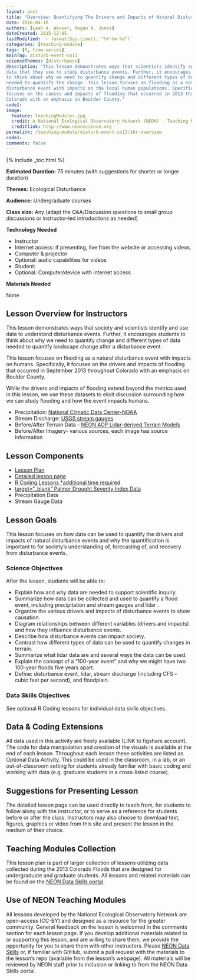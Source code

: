 ```yaml
---
layout: post
title: "Overview: Quantifying The Drivers and Impacts of Natural Disturbance Events – The 2013 Colorado Floods"
date: 2016-04-10
authors: [Leah A. Wasser, Megan A. Jones]
dateCreated: 2015-12-05
lastModified: `r format(Sys.time(), "%Y-%m-%d")`
categories: [teaching-module]
tags: [R, time-series]
mainTag: disturb-event-co13
scienceThemes: [disturbance]
description: "This lesson demonstrates ways that scientists identify and use 
data that they use to study disturbance events. Further, it encourages students 
to think about why we need to quantify change and different types of data 
needed to quantify the change. This lesson focuses on flooding as a natural 
disturbance event with impacts on the local human populations. Specifically, it 
focuses on the causes and impacts of flooding that occurred in 2013 throughout 
Colorado with an emphasis on Boulder County." 
code1:
image:
  feature: TeachingModules.jpg
  credit: A National Ecological Observatory Network (NEON) - Teaching Module
  creditlink: http://www.neonscience.org
permalink: /teaching-module/disturb-event-co13/1hr-overview
code1: 
comments: false
---
```


{% include _toc.html %}



**Estimated Duration:** 75 minutes (with suggestions for shorter or longer duration)

**Themes:** Ecological Disturbance

**Audience:** Undergraduate courses

**Class size:** Any (adapt the Q&A/Discussion questions to small group
discussions or instructor-led introductions as needed)

**Technology Needed**

* Instructor
+ Internet access: if presenting, live from the website or accessing videos.
+ Computer & projector
+ Optional: audio capabilities for videos
* Student:
+ Optional: Computer/device with internet access 

**Materials Needed**

None


## Lesson Overview for Instructors 
This lesson demonstrates ways that society and scientists identify and use data 
to understand disturbance events. Further, it encourages students to think about 
why we need to quantify change and different types of data needed to quantify 
landscape change after a disturbance event. 

This lesson focuses on flooding as a natural disturbance event with impacts on 
humans. Specifically, it focuses on the drivers and impacts of flooding that 
occurred in September 2013 throughout Colorado with an emphasis on Boulder 
County. 

While the drivers and impacts of flooding extend beyond the metrics used in 
this lesson, we use these datasets <LINK> to elicit discussion 
surrounding how we can study flooding and how the event impacts humans. 

* Precipitation: <a href="http://http://www.ncdc.noaa.gov/" target="_blank"> National Climatic Data Center-NOAA </a>
* Stream Discharge: <a href="http://http://waterdata.usgs.gov/nwis/rt" target="_blank"> USGS stream gauges </a>
* Before/After Terrain Data - <a href="http://www.neonscience.org/science-design/collection-methods/airborne-remote-sensing" target="_blank"> NEON AOP Lidar-derived Terrain Models </a>
* Before/After Imagery- various sources, each image has source information 

## Lesson Components

* <a href="{{ site.baseurl}}/teaching-module/disturb-event-co13/1hr-lesson-plan" target="_blank"> Lesson Plan </a>
* <a href="{{ site.baseurl}}/teaching-module/disturb-event-co13/1hr-lesson" target="_blank">Detailed lesson page
* R Coding Lessons *additional time required
+ <a href="{{ site.baseurl }}/R/nCLIMDIV-Palmer-Drought-Data-R"> target="_blank" Palmer Drought Severity Index Data </a>
+ Precipitation Data   
+ Stream Gauge Data


## Lesson Goals 
This lesson focuses on how data can be used to quantify the drivers and impacts of natural 
disturbance events and why the quantification is important to for society’s 
understanding of, forecasting of, and recovery from disturbance events. 

### Science Objectives
After the lesson, students will be able to: 

* Explain how and why data are needed to support scientific inquiry.
* Summarize how data can be collected and used to quantify a flood event, 
including precipitation and stream gauges and lidar .
* Organize the various drivers and impacts of disturbance events to show 
causation. 
* Diagram relationships between different variables (drivers and impacts) and 
how they influence disturbance events.
* Describe how disturbance events can impact society. 
* Contrast how different types of data can be used to quantify changes in terrain. 
* Summarize what lidar data are and several ways the data can be used.
* Explain the concept of a “100-year event” and why we might have two 100-year floods five years apart.
* Define: disturbance event, lidar, stream discharge (including CFS – cubic feet per second), and floodplain. 

### Data Skills Objectives
See optional R Coding lessons for individual data skills objectives.

## Data & Coding Extensions
All data used in this activity are freely available (LINK to figshare account). 
The code for data manipulation and creation of the visuals is available at the 
end of each lesson. Throughout each lesson these activities are listed as 
Optional Data Activity. This could be used in the classroom, in a lab, or an 
out-of-classroom setting for students already familiar with basic coding and 
working with data (e.g. graduate students in a cross-listed course). 

## Suggestions for Presenting Lesson
The detailed lesson page can be used directly to teach from, for students to 
follow along with the instructor, or to serve as a reference for students before 
or after the class. 
Instructors may also choose to download text, figures, graphics or video from 
this site and present the lesson in the medium of their choice. 

## Teaching Modules Collection
This lesson plan is part of larger collection of lessons utilizing data 
collected during the 2013 Colorado Floods that are designed for undergraduate 
and graduate students. All lessons and related materials can be found on the 
<a href="http://www.neondataskills.org/" target="_blank"> NEON Data Skills portal</a>. 

## Use of NEON Teaching Modules 
All lessons developed by the National Ecological Observatory Network are 
open-access (CC-BY) and designed as a resource for the greater community. 
General feedback on the lesson is welcomed in the comments section <Link> for 
each lesson page. If you develop additional materials related to or supporting 
this lesson, and are willing to share them, we provide the opportunity for you 
to share them with other instructors. Please 
<a href="mailto:neondataskills@neoninc.org?subject=Comment%20RE%3A%20Teaching%20Module">NEON Data Skills</a> 
or, if familiar with GitHub, submit a pull request with the materials to the 
lesson’s repo (available from the lesson’s webpage). All materials will be
reviewed by NEON staff prior to inclusion or linking to from the NEON Data 
Skills portal. 

